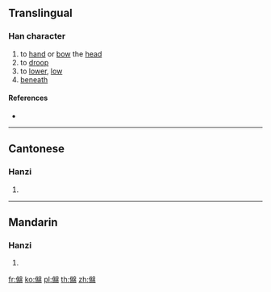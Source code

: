 {{character info/new}}
==Translingual==

===Han character===
{{Han char|rn=9|rad=人|as=14|sn=16|four=|canj=OVFB|ids=⿰亻綿}}

# to [[hand]] or [[bow]] the [[head]]
# to [[droop]]
# to [[lower]], [[low]]
# [[beneath]]

====References====
* {{Han ref|kx=0119.250|hdz=10232.100|uh=3499|ud=13465}}

----

==Cantonese==

===Hanzi===
{{yue-hanzi|jyut=[[min4]], [[min6]]|y=min4, min6}}

# {{defn|lang=yue|sort=人14}}

----

==Mandarin==

===Hanzi===
{{cmn-hanzi|pin=[[mián]] ([[mian2]])|wg=mien<sup>2</sup>}}

# {{defn|lang=cmn|sort=人14}}

[[fr:㒙]]
[[ko:㒙]]
[[pl:㒙]]
[[th:㒙]]
[[zh:㒙]]